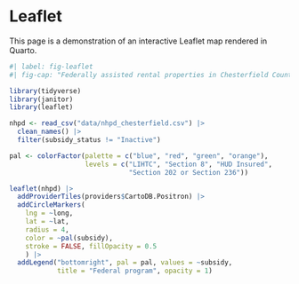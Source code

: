 # Leaflet

This page is a demonstration of an interactive Leaflet map rendered in Quarto.

```r
#| label: fig-leaflet
#| fig-cap: "Federally assisted rental properties in Chesterfield County"

library(tidyverse)
library(janitor)
library(leaflet)

nhpd <- read_csv("data/nhpd_chesterfield.csv") |> 
  clean_names() |> 
  filter(subsidy_status != "Inactive")

pal <- colorFactor(palette = c("blue", "red", "green", "orange"),
                   levels = c("LIHTC", "Section 8", "HUD Insured",
                              "Section 202 or Section 236"))

leaflet(nhpd) |> 
  addProviderTiles(providers$CartoDB.Positron) |> 
  addCircleMarkers(
    lng = ~long,
    lat = ~lat,
    radius = 4,
    color = ~pal(subsidy),
    stroke = FALSE, fillOpacity = 0.5
    ) |> 
  addLegend("bottomright", pal = pal, values = ~subsidy,
            title = "Federal program", opacity = 1)

```
